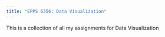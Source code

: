 ```yaml
---
title: "EPPS 6356: Data Visualization"
---
```


This is a collection of all my assignments for Data Visualization
